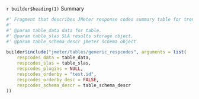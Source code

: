 `r builder$heading(1)` Summary

```r

#' Fragment that describes JMeter response codes summary table for trend report.
#' 
#' @param table_data data for table.
#' @param table_slas SLA results storage object.
#' @param table_schema_descr jmeter schema object.

builder$include("jmeter/tables/generic_respcodes", arguments = list(
    respcodes_data = table_data,
    respcodes_slas = table_slas,
    respcodes_plugins = NULL,
    respcodes_orderby = "test.id",
    respcodes_orderby_desc = FALSE,
    respcodes_schema_descr = table_schema_descr
))
```
